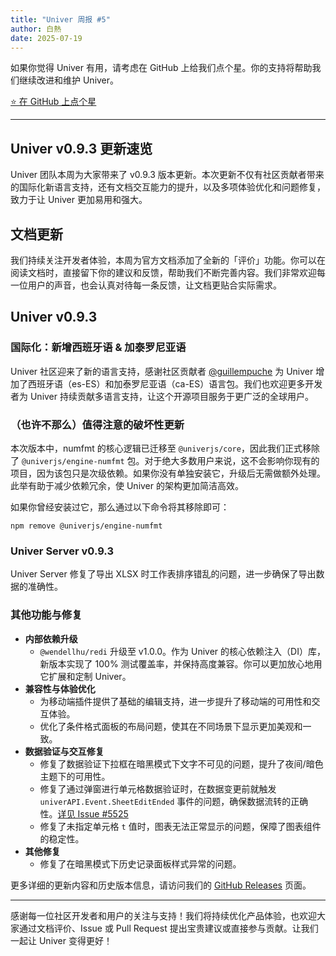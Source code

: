 ```yaml
---
title: "Univer 周报 #5"
author: 白熱
date: 2025-07-19
---
```



如果你觉得 Univer 有用，请考虑在 GitHub 上给我们点个星。你的支持将帮助我们继续改进和维护 Univer。

<a href="https://github.com/dream-num/univer" target="_blank" rel="noopener noreferrer">
  <RainbowButton variant="outline">⭐️ 在 GitHub 上点个星</RainbowButton>
</a>

---

<div className="text-center">
  <JitterText className="mx-auto text-3xl font-semibold" text="Hola!" />
</div>

## Univer v0.9.3 更新速览

Univer 团队本周为大家带来了 v0.9.3 版本更新。本次更新不仅有社区贡献者带来的国际化新语言支持，还有文档交互能力的提升，以及多项体验优化和问题修复，致力于让 Univer 更加易用和强大。

## 文档更新

我们持续关注开发者体验，本周为官方文档添加了全新的「评价」功能。你可以在阅读文档时，直接留下你的建议和反馈，帮助我们不断完善内容。我们非常欢迎每一位用户的声音，也会认真对待每一条反馈，让文档更贴合实际需求。

## Univer v0.9.3

### 国际化：新增西班牙语 & 加泰罗尼亚语

Univer 社区迎来了新的语言支持，感谢社区贡献者 [@guillempuche](https://github.com/guillempuche) 为 Univer 增加了西班牙语（es-ES）和加泰罗尼亚语（ca-ES）语言包。我们也欢迎更多开发者为 Univer 持续贡献多语言支持，让这个开源项目服务于更广泛的全球用户。

### <span className="text-fd-muted-foreground">（也许不那么）</span>值得注意的破坏性更新

本次版本中，numfmt 的核心逻辑已迁移至 `@univerjs/core`，因此我们正式移除了 `@univerjs/engine-numfmt` 包。对于绝大多数用户来说，这不会影响你现有的项目，因为该包只是次级依赖。如果你没有单独安装它，升级后无需做额外处理。此举有助于减少依赖冗余，使 Univer 的架构更加简洁高效。

如果你曾经安装过它，那么通过以下命令将其移除即可：

```package-install
npm remove @univerjs/engine-numfmt
```

### Univer Server v0.9.3

Univer Server 修复了导出 XLSX 时工作表排序错乱的问题，进一步确保了导出数据的准确性。

### 其他功能与修复

- **内部依赖升级**
  - `@wendellhu/redi` 升级至 v1.0.0。作为 Univer 的核心依赖注入（DI）库，新版本实现了 100% 测试覆盖率，并保持高度兼容。你可以更加放心地用它扩展和定制 Univer。
- **兼容性与体验优化**
  - 为移动端插件提供了基础的编辑支持，进一步提升了移动端的可用性和交互体验。
  - 优化了条件格式面板的布局问题，使其在不同场景下显示更加美观和一致。
- **数据验证与交互修复**
  - 修复了数据验证下拉框在暗黑模式下文字不可见的问题，提升了夜间/暗色主题下的可用性。
  - 修复了通过弹窗进行单元格数据验证时，在数据变更前就触发 `univerAPI.Event.SheetEditEnded` 事件的问题，确保数据流转的正确性。[详见 Issue #5525](https://github.com/dream-num/univer/issues/5525)
  - 修复了未指定单元格 `t` 值时，图表无法正常显示的问题，保障了图表组件的稳定性。
- **其他修复**
  - 修复了在暗黑模式下历史记录面板样式异常的问题。

更多详细的更新内容和历史版本信息，请访问我们的 [GitHub Releases](https://github.com/dream-num/univer/releases/tag/v0.9.3) 页面。

---

感谢每一位社区开发者和用户的关注与支持！我们将持续优化产品体验，也欢迎大家通过文档评价、Issue 或 Pull Request 提出宝贵建议或直接参与贡献。让我们一起让 Univer 变得更好！
